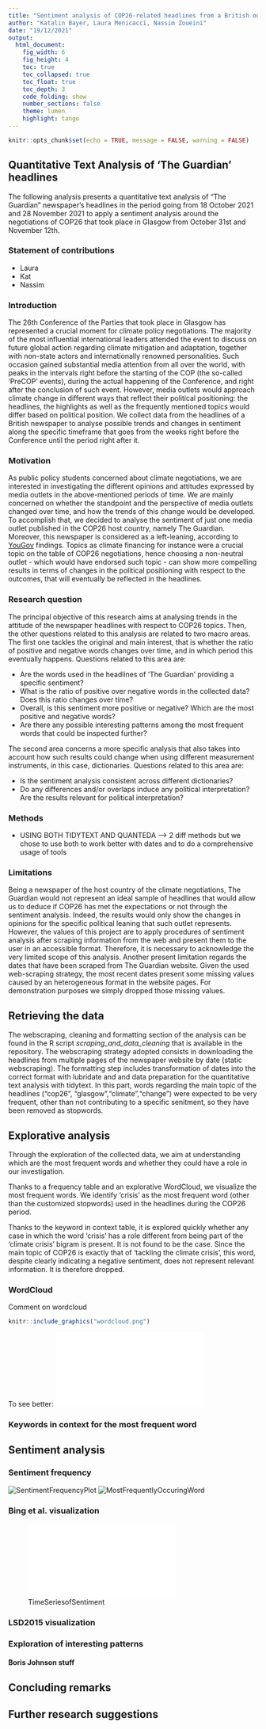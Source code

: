 ```yaml
---
title: "Sentiment analysis of COP26-related headlines from a British outlet"
author: "Katalin Bayer, Laura Menicacci, Nassim Zoueini"
date: "19/12/2021"
output: 
  html_document:
    fig_width: 6
    fig_height: 4
    toc: true
    toc_collapsed: true
    toc_float: true
    toc_depth: 3
    code_folding: show
    number_sections: false
    theme: lumen
    highlight: tango
---
```


```r
knitr::opts_chunk$set(echo = TRUE, message = FALSE, warning = FALSE)
```

## Quantitative Text Analysis of 'The Guardian' headlines

The following analysis presents a quantitative text analysis of "The Guardian" newspaper's headlines in the period going from 18 October 2021 and 28 November 2021 to apply a sentiment analysis around the negotiations of COP26 that took place in Glasgow from October 31st and November 12th. 


### Statement of contributions 
 - Laura
 - Kat
 - Nassim


### Introduction 
The 26th Conference of the Parties that took place in Glasgow has represented a crucial moment for climate policy negotiations. 
The majority of the most influential international leaders attended the event to discuss on future global action regarding climate mitigation and adaptation, together with non-state actors and internationally renowned personalities. Such occasion gained substantial media attention from all over the world, with peaks in the intervals right before the starting of the COP (the so-called 'PreCOP' events), during the actual happening of the Conference, and right after the conclusion of such event. 
However, media outlets would approach climate change in different ways that reflect their political positioning: the headlines, the highlights as well as the frequently mentioned topics would differ based on political position. 
We collect data from the headlines of a British newspaper to analyse possible trends and changes in sentiment along the specific timeframe that goes from the weeks right before the Conference until the period right after it. 

### Motivation
As public policy students concerned about climate negotiations, we are interested in investigating the different opinions and attitudes expressed by media outlets in the above-mentioned periods of time. We are mainly concerned on whether the standpoint and the perspective of media outlets changed over time, and how the trends of this change would be developed. 
To accomplish that, we decided to analyse the sentiment of just one media outlet published in the COP26 host country, namely The Guardian. Moreover, this newspaper is considered as a left-leaning, according to [YouGov](https://yougov.co.uk/topics/politics/articles-reports/2017/03/07/how-left-or-right-wing-are-uks-newspapers) findings. Topics as climate financing for instance were a crucial topic on the table of COP26 negotiations, hence choosing a non-neutral outlet - which would have endorsed such topic - can show more compelling results in terms of changes in the political positioning with respect to the outcomes, that will eventually be reflected in the headlines. 
 

### Research question
The principal objective of this research aims at analysing trends in the attitude of the newspaper headlines with respect to COP26 topics. Then, the other questions related to this analysis are related to two macro areas. 
The first one tackles the original and main interest, that is whether the ratio of positive and negative words changes over time, and in which period this eventually happens. Questions related to this area are: 

 - Are the words used in the headlines of 'The Guardian' providing a specific sentiment? 
 - What is the ratio of positive over negative words in the collected data? Does this ratio changes over time? 
 - Overall, is this sentiment more positive or negative? Which are the most positive and negative words? 
 - Are there any possible interesting patterns among the most frequent words that could be inspected further? 

The second area concerns a more specific analysis that also takes into account how such results could change when using different measurement instruments, in this case, dictionaries. Questions related to this area are: 

 - Is the sentiment analysis consistent across different dictionaries?
 - Do any differences and/or overlaps induce any political interpretation? Are the results relevant for political interpretation? 

### Methods

- USING BOTH TIDYTEXT AND QUANTEDA --> 2 diff methods but we chose to use both to work better with dates and to do a comprehensive usage of tools

### Limitations 
Being a newspaper of the host country of the climate negotiations, The Guardian would not represent an ideal sample of headlines that would allow us to deduce if COP26 has met the expectations or not through the sentiment analysis. Indeed, the results would only show the changes in opinions for the specific political leaning that such outlet represents. However, the values of this project are to apply procedures of sentiment analysis after scraping information from the web and present them to the user in an accessible format. Therefore, it is necessary to acknowledge the very limited scope of this analysis. 
Another present limitation regards the dates that have been scraped from The Guardian website. Given the used web-scraping strategy, the most recent dates present some missing values caused by an heterogeneous format in the website pages. For demonstration purposes we simply dropped those missing values. 

## Retrieving the data
The webscraping, cleaning and formatting section of the analysis can be found in the R script *scraping_and_data_cleaning* that is available in the repository. 
The webscraping strategy adopted consists in downloading the headlines from multiple pages of the newspaper website by  date (static webscraping). 
The formatting step includes transformation of dates into the correct format with lubridate and and data preparation for the quantitative text analysis with tidytext. 
In this part, words regarding the main topic of the headlines ("cop26", "glasgow","climate","change") were expected to be very frequent, other than not contributing to a specific senitment, so they have been removed as stopwords. 

## Explorative analysis 

Through the exploration of the collected data, we aim at understanding which are the most frequent words and whether they could have a role in our investigation. 

Thanks to a frequency table and an explorative WordCloud, we visualize the most frequent words. We identify 'crisis' as the most frequent word (other than the customized stopwords) used in the headlines during the COP26 period. 

Thanks to the keyword in context table, it is explored quickly whether any case in which the word 'crisis' has a role different from being part of the 'climate crisis' bigram is present. It is not found to be the case. Since the main topic of COP26 is exactly that of 'tackling the climate crisis', this word, despite clearly indicating a negative sentiment, does not represent relevant information. It is therefore dropped.  

### WordCloud

Comment on wordcloud
```r

knitr::include_graphics("wordcloud.png")
```
To see better: 
![FrequencyTable](./FrequencyTable.html)

### Keywords in context for the most frequent word

## Sentiment analysis 

### Sentiment frequency

![SentimentFrequencyPlot](./SentimentFrequencyPlot.png)
![MostFrequentlyOccuringWord](./MostFrequentlyOccuringWord.png)


### Bing et al. visualization


![TimeSeriesofSentiment](./TimeSeriesofSentiment.html)

### LSD2015 visualization

### Exploration of interesting patterns

#### Boris Johnson stuff

## Concluding remarks

## Further research suggestions


